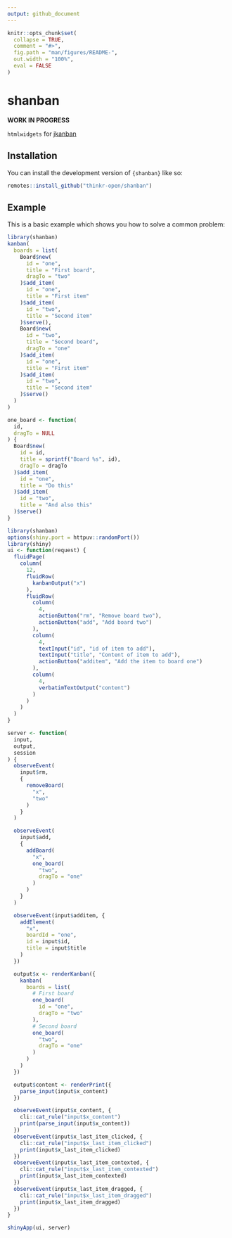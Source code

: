 ```yaml
---
output: github_document
---
```


<!-- README.md is generated from README.Rmd. Please edit that file -->

```r
knitr::opts_chunk$set(
  collapse = TRUE,
  comment = "#>",
  fig.path = "man/figures/README-",
  out.width = "100%",
  eval = FALSE
)
```

# shanban

<!-- badges: start -->
<!-- badges: end -->

__WORK IN PROGRESS__

`htmlwidgets` for [jkanban](https://github.com/riktar/jkanban)

## Installation

You can install the development version of `{shanban}` like so:

``` r
remotes::install_github("thinkr-open/shanban")
```

## Example

This is a basic example which shows you how to solve a common problem:

```r
library(shanban)
kanban(
  boards = list(
    Board$new(
      id = "one",
      title = "First board",
      dragTo = "two"
    )$add_item(
      id = "one",
      title = "First item"
    )$add_item(
      id = "two",
      title = "Second item"
    )$serve(),
    Board$new(
      id = "two",
      title = "Second board",
      dragTo = "one"
    )$add_item(
      id = "one",
      title = "First item"
    )$add_item(
      id = "two",
      title = "Second item"
    )$serve()
  )
)
```


```r
one_board <- function(
  id,
  dragTo = NULL
) {
  Board$new(
    id = id,
    title = sprintf("Board %s", id),
    dragTo = dragTo
  )$add_item(
    id = "one",
    title = "Do this"
  )$add_item(
    id = "two",
    title = "And also this"
  )$serve()
}
```

```r
library(shanban)
options(shiny.port = httpuv::randomPort())
library(shiny)
ui <- function(request) {
  fluidPage(
    column(
      12,
      fluidRow(
        kanbanOutput("x")
      ),
      fluidRow(
        column(
          4,
          actionButton("rm", "Remove board two"),
          actionButton("add", "Add board two")
        ),
        column(
          4,
          textInput("id", "id of item to add"),
          textInput("title", "Content of item to add"),
          actionButton("additem", "Add the item to board one")
        ),
        column(
          4,
          verbatimTextOutput("content")
        )
      )
    )
  )
}

server <- function(
  input,
  output,
  session
) {
  observeEvent(
    input$rm,
    {
      removeBoard(
        "x",
        "two"
      )
    }
  )

  observeEvent(
    input$add,
    {
      addBoard(
        "x",
        one_board(
          "two",
          dragTo = "one"
        )
      )
    }
  )

  observeEvent(input$additem, {
    addElement(
      "x",
      boardId = "one",
      id = input$id,
      title = input$title
    )
  })

  output$x <- renderKanban({
    kanban(
      boards = list(
        # First board
        one_board(
          id = "one",
          dragTo = "two"
        ),
        # Second board
        one_board(
          "two",
          dragTo = "one"
        )
      )
    )
  })

  output$content <- renderPrint({
    parse_input(input$x_content)
  })

  observeEvent(input$x_content, {
    cli::cat_rule("input$x_content")
    print(parse_input(input$x_content))
  })
  observeEvent(input$x_last_item_clicked, {
    cli::cat_rule("input$x_last_item_clicked")
    print(input$x_last_item_clicked)
  })
  observeEvent(input$x_last_item_contexted, {
    cli::cat_rule("input$x_last_item_contexted")
    print(input$x_last_item_contexted)
  })
  observeEvent(input$x_last_item_dragged, {
    cli::cat_rule("input$x_last_item_dragged")
    print(input$x_last_item_dragged)
  })
}

shinyApp(ui, server)
```
